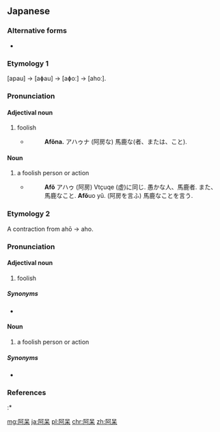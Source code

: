 ==Japanese==
{{wikipedia|lang=ja}}

===Alternative forms===
* {{l|ja|阿房}}

===Etymology 1===
{{ja-kanjitab|あ|ほう|yomi=o}}
[apau] → [aɸau] → [aɸoː] → [ahoː].

===Pronunciation===
{{ja-pron|yomi=o|あほう|acc=2|acc_ref=DJR}}

====Adjectival noun====
{{ja-adj|decl=na|あほう|hhira=あはう}}

# foolish
#* {{RQ:Nippo Jisho|13}}
#*: '''Afŏna.''' アハゥナ (阿房な) 馬鹿な(者、または、こと).

====Noun====
{{ja-noun|あほう|hhira=あはう}}

# a foolish person or action
#* {{RQ:Nippo Jisho|13}}
#*: '''Afŏ''' アハゥ (阿房) Vtçuqe (虚)に同じ. 愚かな人、馬鹿者. また、馬鹿なこと. '''Afŏ'''uo yŭ. (阿房を言ふ) 馬鹿なことを言う.

===Etymology 2===
{{ja-kanjitab|あ|ほ|yomi=o}}
A contraction from ahō → aho.

===Pronunciation===
{{ja-pron|yomi=o|あほ}}

====Adjectival noun====
{{ja-adj|decl=na|あほ}}

# {{lb|ja|Kansai}} foolish

=====Synonyms=====
* {{l|ja|馬鹿}}

====Noun====
{{ja-noun|あほ}}

# {{lb|ja|Kansai}} a foolish person or action

=====Synonyms=====
* {{l|ja|馬鹿}}

===References===
<references/>
:* {{R:Nippo Jisho}}

[[mg:阿呆]]
[[ja:阿呆]]
[[pl:阿呆]]
[[chr:阿呆]]
[[zh:阿呆]]